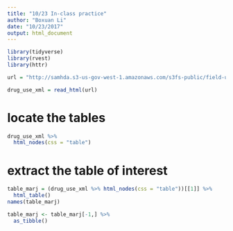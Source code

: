 ```yaml
---
title: "10/23 In-class practice"
author: "Boxuan Li"
date: "10/23/2017"
output: html_document
---
```


```r
library(tidyverse)
library(rvest)
library(httr)
```

```r
url = "http://samhda.s3-us-gov-west-1.amazonaws.com/s3fs-public/field-uploads/2k15StateFiles/NSDUHsaeShortTermCHG2015.htm"

drug_use_xml = read_html(url)
```

# locate the tables
```r
drug_use_xml %>%
  html_nodes(css = "table")
```

# extract the table of interest
```R
table_marj = (drug_use_xml %>% html_nodes(css = "table"))[[1]] %>%
  html_table()
names(table_marj)

table_marj <- table_marj[-1,] %>%
  as_tibble()
```
